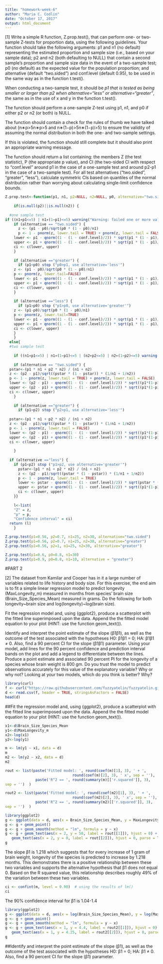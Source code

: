 ```yaml
---
title: "homework-week-6"
author: "Maria C. Codlin"
date: "October 17, 2017"
output: html_document
---
```

[1] Write a simple R function, Z.prop.test(), that can perform one- or two-sample Z-tests for proportion data, using the following guidelines.
Your function should take the following arguments: p1 and n1 (no default) representing the estimated proportion and sample size (i.e., based on your sample data); p2 and n2 (both defaulting to NULL) that contain a second sample’s proportion and sample size data in the event of a two-sample test; p0 (no default) as the expected value for the population proportion; and alternative (default “two.sided”) and conf.level (default 0.95), to be used in the same way as in the function t.test().

When conducting a two-sample test, it should be *p1 that is tested as being smaller or larger than p2 when alternative=“less” or alternative=“greater”*, the same as in the use of x and y in the function t.test().

The function should perform a one-sample Z-test using p1, n1, and p0 if either p2 or n2 (or both) is NULL.

The function should contain a check for the rules of thumb we have talked about (n∗p>5n∗p>5 and n∗(1−p)>5n∗(1−p)>5) to ensure the validity of assuming the normal distribution in both the one- and two-sample settings.

If this is violated, the function should still complete but it should also print an appropriate warning message.

The function should return a list containing: 
    the members Z (the test statistic), 
    P (the appropriate p value), and 
    CI (the two-sided CI with respect to “conf.level” around p1 in the case of a one-sample test and around p2-p1 in the case of a two-sample test). 
    For all test alternatives (“two.sided”, “greater”, “less”), calculate symmetric CIs based on quantiles of the normal distribution rather than worrying about calculating single-limit confidence bounds.


```r
Z.prop.test<-function(p1, n1, p2=NULL, n2=NULL, p0, alternative="two.sided", conf.level=0.95) {
  
    if(is.null(p2)||is.null(n2)) {
      
  #one sample test      
if ((n1∗p1<=5) | n1∗(1−p1)<=5) warning("Warning: failed one or more validity tests, data may not be normally distributed") #in the module, this is given here refering to pi, not p-hat, but Davies (2016) writes this with p-hat.      
    if (alternative == "two.sided") {
      z <- (p1 - p0)/sqrt(p0 * (1 - p0)/n1)
      p <- 1 - pnorm(z, lower.tail = TRUE) + pnorm(z, lower.tail = FALSE)
    lower <- p1 - qnorm((1 - (1 - conf.level)/2)) * sqrt(p1 * (1 - p1)/n1)
    upper <- p1 + qnorm((1 - (1 - conf.level)/2)) * sqrt(p1 * (1 - p1)/n1)
    ci <- c(lower, upper)
    }
  
    if (alternative =="greater") {
      if (p1<p0) stop ("p0>p1, use alternative='less'")
    z <- (p1 - p0)/sqrt(p0 * (1 - p0)/n1)
    p <- pnorm(z, lower.tail=FALSE)
    lower <- p1 - qnorm((1 - (1 - conf.level)/2)) * sqrt(p1 * (1 - p1)/n1)
    upper <- p1 + qnorm((1 - (1 - conf.level)/2)) * sqrt(p1 * (1 - p1)/n1)
    ci <- c(lower, upper)
    }
    
    if (alternative =="less") {
      if (p1>p0) stop ("p1>p0, use alternative='greater'")
    z <- (p1-p0)/sqrt(p0 * (1 - p0)/n1)
    p <- pnorm(z, lower.tail=TRUE)
    lower <- p1 - qnorm((1 - (1 - conf.level)/2)) * sqrt(p1 * (1 - p1)/n1)
    upper <- p1 + qnorm((1 - (1 - conf.level)/2)) * sqrt(p1 * (1 - p1)/n1)
    ci <- c(lower, upper)
    }
    }
  else{
  #two sample test
    
    if ((n1∗p1<=5) | n1∗(1−p1)<=5 | (n2∗p2<=5) | n2∗(1−p2)<=5) warning ("Warning: failed one or more validity tests, data may not be normally distributed") #in the module, this is given here refering to pi, not p-hat, but Davies (2016) writes this with p-hat.
    
    if (alternative == "two.sided") {
  pstar<-(p1 * n1 + p2 * n2) / (n1 + n2)
  z <- (p2 - p1)/sqrt((pstar * (1 - pstar)) * (1/n1 + 1/n2))
  p <- 1 - pnorm(z, lower.tail = TRUE) + pnorm(z, lower.tail = FALSE)
  lower <- (p2 - p1) - qnorm((1 - (1 - conf.level)/2)) * sqrt((p1*(1-p1))/n1 + (p2*(1 - p2))/(n2))
  upper <- (p2 - p1) + qnorm((1 - (1 - conf.level)/2)) * sqrt((p1*(1-p1))/n1 + (p2*(1 - p2))/(n2))
  ci <- c(lower, upper)
    }
  
    if (alternative =="greater") {
      if (p1>p2) stop ("p2>p1, use alternative='less'")
   
  pstar<-(p1 * n1 + p2 * n2) / (n1 + n2)
  z <- (p2 - p1)/sqrt((pstar * (1 - pstar)) * (1/n1 + 1/n2))
  p <- 1 - pnorm(z, lower.tail = FALSE)
  lower <- (p2 - p1) - qnorm((1 - (1 - conf.level)/2)) * sqrt((p1*(1-p1))/n1 + (p2*(1 - p2))/(n2))
  upper <- (p2 - p1) + qnorm((1 - (1 - conf.level)/2)) * sqrt((p1*(1-p1))/n1 + (p2*(1 - p2))/(n2))
  ci <- c(lower, upper)
      
    }
    
  if (alternative =="less") {
    if (p1<p2) stop ("p1>p2, use alternative='greater'")
      pstar<-(p1 * n1 + p2 * n2) / (n1 + n2)
      z <- (p2 - p1)/sqrt((pstar * (1 - pstar)) * (1/n1 + 1/n2))
      p <- 1 - pnorm(z, lower.tail = TRUE)
      lower <- pstar - qnorm((1 - (1 - conf.level)/2)) * sqrt(pstar * (1 - pstar)/(n1+n2))
      upper <- pstar + qnorm((1 - (1 - conf.level)/2)) * sqrt((p1*(1-p1))/n1 + (p2*(1 - p2))/(n2))
      ci <- c(lower, upper)
    }}
  
    l<-list(
    "Z" = z,
    "p" = p,
    "Confidence interval" = ci)
  return (l) 
    }


```

```r
Z.prop.test(p1=0.56, p2=0.7, n1=25, n2=30, alternative="two.sided")
Z.prop.test(p1=0.56, p2=0.7, n1=25, n2=30, alternative="greater")
Z.prop.test(p1=0.56, p2=1, n1=25, n2=30, alternative="greater")
```
```r
Z.prop.test(p1=0.6, p0=0.8, n1=30)
Z.prop.test(p1=0.9, p0=0.8, n1=10, alternative = "greater")
```

#PART 2

[2] The dataset from Kamilar and Cooper has in it a large number of variables related to life history and body size. For this exercise, the end aim is to fit a simple linear regression model to predict longevity (MaxLongevity_m) measured in months from species’ brain size (Brain_Size_Species_Mean) measured in grams. Do the following for both  longevity~brain size and  log(longevity)~log(brain size).

Fit the regression model and, using {ggplot2}, produce a scatterplot with the fitted line superimposed upon the data. Append the the fitted model equation to your plot (HINT: use the function geom_text()).


Identify and interpret the point estimate of the slope (β1β1), as well as the outcome of the test associated with the hypotheses H0: β1β1 = 0; HA: β1β1 ≠ 0. Also, find a 90 percent CI for the slope (β1β1) parameter.
Using your model, add lines for the 90 percent confidence and prediction interval bands on the plot and add a legend to differentiate between the lines.
Produce a point estimate and associated 90 percent PI for the longevity of a species whose brain weight is 800 gm. Do you trust the model to predict observations accurately for this value of the explanatory variable? Why or why not?
Looking at your two models, which do you think is better? Why?
```r
library(curl)
f <- curl("https://raw.githubusercontent.com/fuzzyatelin/fuzzyatelin.github.io/master/AN597_Fall17/KamilarAndCooperData.csv")
d <- read.csv(f, header = TRUE, stringsAsFactors = FALSE)
head(d)
```

##Fit the regression model and, using {ggplot2}, produce a scatterplot with the fitted line superimposed upon the data. Append the the fitted model equation to your plot (HINT: use the function geom_text()).
```r
x1<-d$Brain_Size_Species_Mean
y1<-d$MaxLongevity_m
x2<-log(x1)
y2<-log(y1)
```
```r
m <- lm(y1 ~ x1, data = d)
m
m2 <- lm(y2 ~ x2, data = d)
m2
```
```r
rout <- list(paste('Fitted model: ', round(coef(m)[1], 3), ' + ',
                               round(coef(m)[2], 3), ' x', sep = ''),
              paste('R^2 == ', round(summary(m)[['r.squared']], 3),
sep = '')  )

```

```r
rout2 <- list(paste('Fitted model: ', round(coef(m2)[1], 3), ' + ',
                               round(coef(m2)[2], 3), ' x', sep = ''),
              paste('R^2 == ', round(summary(m2)[['r.squared']], 3),
sep = '')  )
```


```r
library(ggplot2)
g <- ggplot(data = d, aes(x = Brain_Size_Species_Mean, y = MaxLongevity_m))
g <- g + geom_point()
g <- g + geom_smooth(method = "lm", formula = y ~ x)
g <- g + geom_text(aes(x = 2, y = 50, label = rout[[1]]), hjust = 0) +
   geom_text(aes(x = 2, y = 0, label = rout[[2]]), hjust = 0, parse = TRUE)
g
```
The slope β1 is 1.218 which suggests that for every increase of 1 gram of brain weight, longevity of the species is predicted to increase by 1.218 months. This demonstrates there is a positive relationship between these two variables and supports the alternative hypothesis that β1 does not equal 0. Based on the R squared value, this relationship describes roughly 49% of the variation between these two variables.
```r
ci <- confint(m, level = 0.90)  # using the results of lm()
ci
```
The 90% confidence interval for β1 is 1.04-1.4









```r
library(ggplot2)
g <- ggplot(data = d, aes(x = log(Brain_Size_Species_Mean), y = log(MaxLongevity_m)))
g <- g + geom_point()
g <- g + geom_smooth(method = "lm", formula = y ~ x)
g <- g + geom_text(aes(x = 1, y = 4.4, label = rout2[[1]]), hjust = 0) +
   geom_text(aes(x = 1, y = 4.25, label = rout2[[2]]), hjust = 0, parse = TRUE)
g
```

##Identify and interpret the point estimate of the slope (β1), as well as the outcome of the test associated with the hypotheses H0: β1 = 0; HA: β1 ≠ 0. Also, find a 90 percent CI for the slope (β1) parameter.

